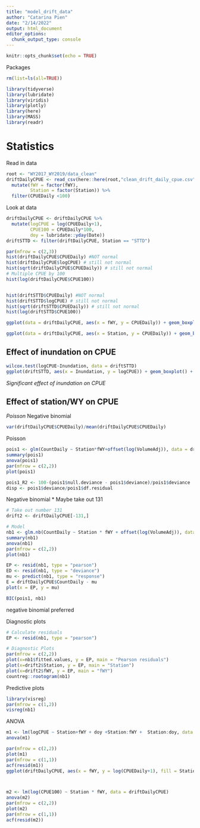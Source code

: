 ```yaml
---
title: "model_drift_data"
author: "Catarina Pien"
date: "2/14/2022"
output: html_document
editor_options: 
  chunk_output_type: console
---
```


```r
knitr::opts_chunk$set(echo = TRUE)
```

Packages
```r
rm(list=ls(all=TRUE))

library(tidyverse)
library(lubridate)
library(viridis)
library(plotly)
library(here)
library(MASS)
library(readr)
```

# Statistics

Read in data
```r
root <- "WY2017_WY2019/data_clean"
driftDailyCPUE <- read_csv(here::here(root,"clean_drift_daily_cpue.csv")) %>%
  mutate(fWY = factor(fWY),
         Station = factor(Station)) %>%
  filter(CPUEDaily <100)
```

Look at data
```r
driftDailyCPUE <- driftDailyCPUE %>%
  mutate(logCPUE = log(CPUEDaily+1),
         CPUE100 = CPUEDaily*100,
         doy = lubridate::yday(Date))
driftSTTD <- filter(driftDailyCPUE, Station == "STTD")
```

```r
par(mfrow = c(2,3))
hist(driftDailyCPUE$CPUEDaily) #NOT normal
hist(driftDailyCPUE$logCPUE) # still not normal
hist(sqrt(driftDailyCPUE$CPUEDaily)) # still not normal
# Multiple CPUE by 100
hist(log(driftDailyCPUE$CPUE100))


hist(driftSTTD$CPUEDaily) #NOT normal
hist(driftSTTD$logCPUE) # still not normal
hist(sqrt(driftSTTD$CPUEDaily)) # still not normal
hist(log(driftSTTD$CPUE100))

ggplot(data = driftDailyCPUE, aes(x = fWY, y = CPUEDaily)) + geom_boxplot(aes(fill = Station)) + theme_bw() + scale_fill_viridis(discrete = TRUE)

ggplot(data = driftDailyCPUE, aes(x = Station, y = CPUEDaily)) + geom_boxplot(aes(fill = fWY)) + theme_bw() + scale_fill_viridis(discrete = TRUE)
```

## Effect of inundation on CPUE
```r
wilcox.test(logCPUE~Inundation, data = driftSTTD)
ggplot(driftSTTD, aes(x = Inundation, y = logCPUE)) + geom_boxplot() + theme_bw()
```
*Significant effect of inundation on CPUE*

## Effect of station/WY on CPUE
*Poisson
*Negative binomial

```r
var(driftDailyCPUE$CPUEDaily)/mean(driftDailyCPUE$CPUEDaily)
```

Poisson
```r
pois1 <- glm(CountDaily ~ Station*fWY+offset(log(VolumeAdj)), data = driftDailyCPUE, family = "poisson")
summary(pois1)
anova(pois1)
par(mfrow = c(2,2))
plot(pois1)

pois1_R2 <- 100-(pois1$null.deviance - pois1$deviance)/pois1$deviance
disp <- pois1$deviance/pois1$df.residual
```

Negative binomial
* Maybe take out 131
```r
# Take out number 131
drift2 <- driftDailyCPUE[-131,]

# Model
nb1 <- glm.nb(CountDaily ~ Station * fWY + offset(log(VolumeAdj)), data = drift2, link = "log")
summary(nb1)
anova(nb1)
par(mfrow = c(2,2))
plot(nb1)

EP <- resid(nb1, type = "pearson")
ED <- resid(nb1, type = "deviance")
mu <- predict(nb1, type = "response")
E = driftDailyCPUE$CountDaily - mu
plot(x = EP, y = mu)
```

```r
BIC(pois1, nb1)
```
negative binomial preferred


Diagnostic plots
```r
# Calculate residuals
EP <- resid(nb1, type = "pearson")

# Diagnostic Plots
par(mfrow = c(2,2))
plot(x=nb1$fitted.values, y = EP, main = "Pearson residuals")
plot(x=drift2$Station, y = EP, main = "Station")
plot(x=drift2$fWY, y = EP, main = "fWY")
countreg::rootogram(nb1)
```

Predictive plots
```r
library(visreg)
par(mfrow = c(1,2))
visreg(nb1)
```

ANOVA
```r
m1 <- lm(logCPUE ~ Station+fWY + doy +Station:fWY +  Station:doy, data = driftDailyCPUE)
anova(m1)

par(mfrow = c(2,2))
plot(m1)
par(mfrow = c(1,1))
acf(resid(m1))
ggplot(driftDailyCPUE, aes(x = fWY, y = log(CPUEDaily+1), fill = Station)) + geom_col()



m2 <- lm(log(CPUE100) ~ Station * fWY, data = driftDailyCPUE)
anova(m2)
par(mfrow = c(2,2))
plot(m2)
par(mfrow = c(1,1))
acf(resid(m2))

```

